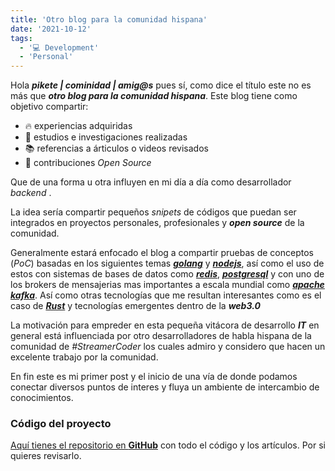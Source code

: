 ```yaml
---
title: 'Otro blog para la comunidad hispana'
date: '2021-10-12'
tags:
  - '💻 Development'
  - 'Personal'
---
```



Hola ***pikete | cominidad | amig@s*** pues sí, como dice el título este no es más que ***otro blog para la comunidad hispana***.
Este blog tiene como objetivo compartir:

- 🔥 experiencias adquiridas
- 🔎 estudios e investigaciones realizadas
- 📚 referencias a árticulos o videos revisados
- 👷 contribuciones _Open Source_

Que de una forma u otra influyen en mi día a día como desarrollador *backend* .

La idea sería compartir pequeños *snipets* de códigos que puedan ser integrados en proyectos personales, profesionales y ***open source*** de la comunidad.

Generalmente estará enfocado el blog a compartir pruebas de conceptos (*PoC*) basadas en los siguientes temas [***golang***](https://github.com/golang/go) y [***nodejs***](https://github.com/nodejs/node), así como el uso de estos con sistemas de bases de datos como [***redis***](https://github.com/redis/redis), [***postgresql***](https://github.com/postgres/postgres) y con uno de los brokers de mensajerias mas importantes a escala mundial como [***apache kafka***](https://github.com/apache/kafka). Así como otras tecnologías que me resultan interesantes como es el caso de [***Rust***](https://github.com/rust-lang/rust) y tecnologías emergentes dentro de la ***web3.0***


La motivación para empreder en esta pequeña vitácora de desarrollo ***IT*** en general está influenciada por otro desarrolladores de habla hispana de la comunidad de *#StreamerCoder* los cuales admiro y considero que hacen un excelente trabajo por la comunidad.

En fin este es mi primer post y el inicio de una vía de donde podamos conectar diversos puntos de interes y fluya un ambiente de intercambio de conocimientos.


### Código del proyecto

[Aquí tienes el repositorio en **GitHub**](https://github.com/kenriortega/website) con todo el código y los artículos. Por si quieres revisarlo.





